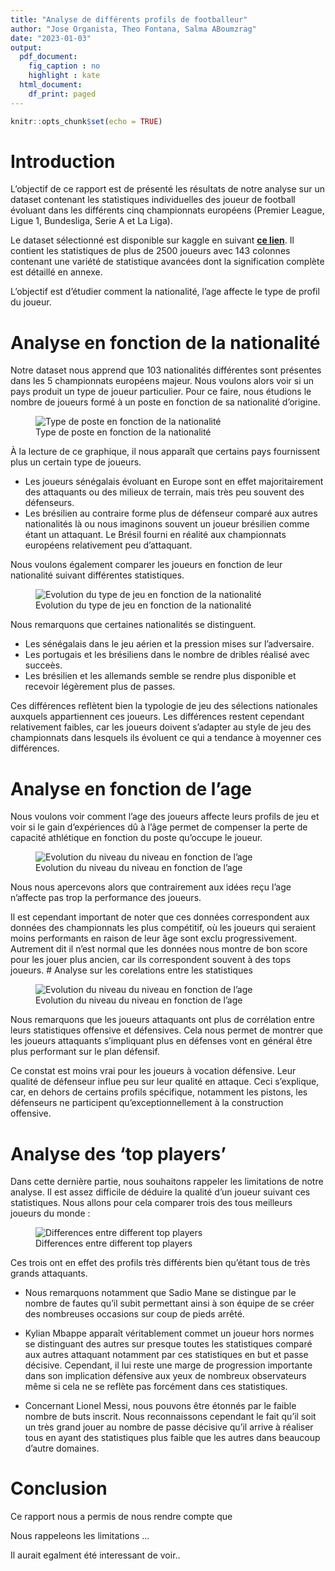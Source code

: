 ```yaml
---
title: "Analyse de différents profils de footballeur"
author: "Jose Organista, Theo Fontana, Salma ABoumzrag"
date: "2023-01-03"
output:
  pdf_document: 
    fig_caption : no
    highlight : kate
  html_document:
    df_print: paged
---
```


```r
knitr::opts_chunk$set(echo = TRUE)
```

# Introduction

L'objectif de ce rapport est de présenté les résultats de notre analyse sur un dataset contenant les statistiques individuelles des joueur de football évoluant dans les différents cinq championnats européens (Premier League, Ligue 1, Bundesliga, Serie A et La Liga).

Le dataset sélectionné est disponible sur kaggle en suivant [**ce lien**](https://www.kaggle.com/datasets/vivovinco/20212022-football-player-stats). Il contient les statistiques de plus de 2500 joueurs avec 143 colonnes contenant une variété de statistique avancées dont la signification complète est détaillé en annexe.

L'objectif est d'étudier comment la nationalité, l'age affecte le type de profil du joueur.

# Analyse en fonction de la nationalité


Notre dataset nous apprend que 103 nationalités différentes sont présentes dans les 5 championnats européens majeur. Nous voulons alors voir si un pays produit un type de joueur particulier. Pour ce faire, nous étudions le nombre de joueurs formé à un poste en fonction de sa nationalité d'origine.

![Type de poste en fonction de la nationalité](./asset/positionbynation.png)

À la lecture de ce graphique, il nous apparaît que certains pays fournissent plus un certain type de joueurs.

* Les joueurs sénégalais évoluant en Europe sont en effet majoritairement des attaquants ou des milieux de terrain, mais très peu souvent des défenseurs.
* Les brésilien au contraire forme plus de défenseur comparé aux autres nationalités là ou nous imaginons souvent un joueur brésilien comme étant un attaquant. Le Brésil fourni en réalité aux championnats européens relativement peu d'attaquant.

Nous voulons également comparer les joueurs en fonction de leur nationalité suivant différentes statistiques.

![Evolution du type de jeu en fonction de la nationalité](./asset/statbynations.png)

Nous remarquons que certaines nationalités se distinguent. 

* Les sénégalais dans le jeu aérien et la pression mises sur l'adversaire.
* Les portugais et les brésiliens dans le nombre de dribles réalisé avec succeès.
* Les brésilien et les allemands semble se rendre plus disponible et recevoir légèrement plus de passes.

Ces différences reflètent bien la typologie de jeu des sélections nationales auxquels appartiennent ces joueurs.
Les différences restent cependant relativement faibles, car les joueurs doivent s'adapter au style de jeu des championnats dans lesquels ils évoluent ce qui a tendance à moyenner ces différences.

# Analyse en fonction de l'age

Nous voulons voir comment l'age des joueurs affecte leurs profils de jeu et voir si le gain d'expériences dû à l'âge permet de compenser la perte de capacité athlétique en fonction du poste qu'occupe le joueur.

![Evolution du niveau du niveau en fonction de l'age](./asset/ageEvolutionFigure.png)

Nous nous apercevons alors que contrairement aux idées reçu l'age n'affecte pas trop la performance des joueurs.

Il est cependant important de noter que ces données correspondent aux données des championnats les plus compétitif, où les joueurs qui seraient moins performants en raison de leur âge sont exclu progressivement. Autrement dit il n'est normal que les données nous montre de bon score pour les jouer plus ancien, car ils correspondent souvent à des tops joueurs.
# Analyse sur les corelations entre les statistiques

![Evolution du niveau du niveau en fonction de l'age](./asset/correlationFigure.png)

Nous remarquons que les joueurs attaquants ont plus de corrélation entre leurs statistiques offensive et défensives.
Cela nous permet de montrer que les joueurs attaquants s'impliquant plus en défenses vont en général être plus performant sur le plan défensif.

Ce constat est moins vrai pour les joueurs à vocation défensive. Leur qualité de défenseur influe peu sur leur qualité en attaque. Ceci s'explique, car, en dehors de certains profils spécifique, notamment les pistons, les défenseurs ne participent qu'exceptionnellement à la construction offensive.

# Analyse des 'top players'

Dans cette dernière partie, nous souhaitons rappeler les limitations de notre analyse. Il est assez difficile de déduire la qualité d'un joueur suivant ces statistiques. Nous allons pour cela comparer trois des tous meilleurs joueurs du monde : 

![Differences entre different top players](./asset/bestForwards.png)

Ces trois ont en effet des profils très différents bien qu'étant tous de très grands attaquants.

* Nous remarquons notamment que Sadio Mane se distingue par le nombre de fautes qu'il subit permettant ainsi à son équipe de se créer des nombreuses occasions sur coup de pieds arrêté.

* Kylian Mbappe apparaît véritablement commet un joueur hors normes se distinguant des autres sur presque toutes les statistiques comparé aux autres attaquant notamment par ces statistiques en but et passe décisive. Cependant, il lui reste une marge de progression importante dans son implication défensive aux yeux de nombreux observateurs même si cela ne se reflète pas forcément dans ces statistiques.

* Concernant Lionel Messi, nous pouvons être étonnés par le faible nombre de buts inscrit. Nous reconnaissons cependant le fait qu'il soit un très grand jouer au nombre de passe décisive qu'il arrive à réaliser tous en ayant des statistiques plus faible que les autres dans beaucoup d'autre domaines.

# Conclusion

Ce rapport nous a permis de nous rendre compte que 

Nous rappeleons les limitations ...

Il aurait egalment été interessant de voir..